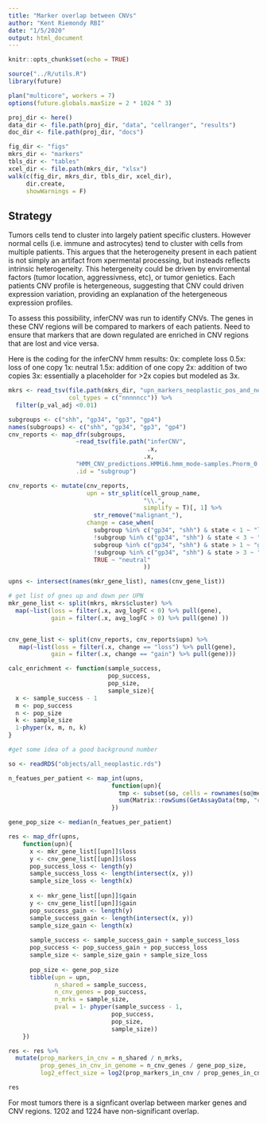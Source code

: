 ```yaml
---
title: "Marker overlap between CNVs"
author: "Kent Riemondy RBI"
date: "1/5/2020"
output: html_document
---
```


```r
knitr::opts_chunk$set(echo = TRUE)
```

```r
source("../R/utils.R")
library(future)

plan("multicore", workers = 7)
options(future.globals.maxSize = 2 * 1024 ^ 3)

proj_dir <- here()
data_dir <- file.path(proj_dir, "data", "cellranger", "results")
doc_dir <- file.path(proj_dir, "docs")

fig_dir <- "figs"
mkrs_dir <- "markers"
tbls_dir <- "tables"
xcel_dir <- file.path(mkrs_dir, "xlsx")
walk(c(fig_dir, mkrs_dir, tbls_dir, xcel_dir), 
     dir.create, 
     showWarnings = F)
```

## Strategy

Tumors cells tend to cluster into largely patient specific clusters. However normal cells (i.e. immune and astrocytes) tend to cluster with cells from multiple patients. This argues that the heterogeneity present in each patient is not simply an artifact from xpermental processing, but insteads reflects intrinsic heterogeneity. This hetergeneity could be driven by enviromental factors (tumor location, aggressivness, etc), or tumor genietics. Each patients CNV profile is hetergeneous, suggesting that CNV could driven expression variation, providing an explanation of the hetergeneous expression profiles.

To assess this possibility, inferCNV was run to identify CNVs. The genes in these CNV regions will be compared to markers of each patients. Need to ensure that markers that are down regulated are enriched in CNV regions that are lost and vice versa.

Here is the coding for the inferCNV hmm results:
0x: complete loss
0.5x: loss of one copy
1x: neutral
1.5x: addition of one copy
2x: addition of two copies
3x: essentially a placeholder for >2x copies but modeled as 3x.


```r
mkrs <- read_tsv(file.path(mkrs_dir, "upn_markers_neoplastic_pos_and_neg.tsv"),
                 col_types = c("nnnnncc")) %>% 
  filter(p_val_adj <0.01)

subgroups <- c("shh", "gp34", "gp3", "gp4")
names(subgroups) <- c("shh", "gp34", "gp3", "gp4")
cnv_reports <- map_dfr(subgroups,
                   ~read_tsv(file.path("inferCNV",
                                       .x, 
                                      .x,
                   "HMM_CNV_predictions.HMMi6.hmm_mode-samples.Pnorm_0.5.pred_cnv_genes.dat")),
                   .id = "subgroup") 

cnv_reports <- mutate(cnv_reports, 
                      upn = str_split(cell_group_name,
                                      "\\.", 
                                      simplify = T)[, 1] %>%
                        str_remove("malignant_"),
                      change = case_when(
                        subgroup %in% c("gp34", "shh") & state < 1 ~ "loss",
                        !subgroup %in% c("gp34", "shh") & state < 3 ~ "loss",
                        subgroup %in% c("gp34", "shh") & state > 1 ~ "gain",
                        !subgroup %in% c("gp34", "shh") & state > 3 ~ "gain",
                        TRUE ~ "neutral"
                                      )) 

upns <- intersect(names(mkr_gene_list), names(cnv_gene_list))

# get list of gnes up and down per UPN
mkr_gene_list <- split(mkrs, mkrs$cluster) %>% 
  map(~list(loss = filter(.x, avg_logFC < 0) %>% pull(gene), 
            gain = filter(.x, avg_logFC > 0) %>% pull(gene) ))


cnv_gene_list <- split(cnv_reports, cnv_reports$upn) %>%
   map(~list(loss = filter(.x, change == "loss") %>% pull(gene), 
            gain = filter(.x, change == "gain") %>% pull(gene)))
```


```r

calc_enrichment <- function(sample_success,
                            pop_success,
                            pop_size,
                            sample_size){
  x <- sample_success - 1
  m <- pop_success 
  n <- pop_size
  k <- sample_size
  1-phyper(x, m, n, k)
}

#get some idea of a good background number

so <- readRDS("objects/all_neoplastic.rds")

n_featues_per_patient <- map_int(upns, 
                             function(upn){
                               tmp <- subset(so, cells = rownames(so@meta.data)[so$orig.ident == upn])
                               sum(Matrix::rowSums(GetAssayData(tmp, "counts")) > 0)
                             })

gene_pop_size <- median(n_featues_per_patient)

res <- map_dfr(upns, 
    function(upn){
      x <- mkr_gene_list[[upn]]$loss
      y <- cnv_gene_list[[upn]]$loss
      pop_success_loss <- length(y)
      sample_success_loss <- length(intersect(x, y))
      sample_size_loss <- length(x)
      
      x <- mkr_gene_list[[upn]]$gain
      y <- cnv_gene_list[[upn]]$gain
      pop_success_gain <- length(y)
      sample_success_gain <- length(intersect(x, y))
      sample_size_gain <- length(x)
      
      sample_success <- sample_success_gain + sample_success_loss
      pop_success <- pop_success_gain + pop_success_loss
      sample_size <- sample_size_gain + sample_size_loss
      
      pop_size <- gene_pop_size
      tibble(upn = upn,
             n_shared = sample_success,
             n_cnv_genes = pop_success,
             n_mrks = sample_size,
             pval = 1- phyper(sample_success - 1,
                             pop_success, 
                             pop_size, 
                             sample_size))
    }) 

res <- res %>% 
  mutate(prop_markers_in_cnv = n_shared / n_mrks,
         prop_genes_in_cnv_in_genome = n_cnv_genes / gene_pop_size,
         log2_effect_size = log2(prop_markers_in_cnv / prop_genes_in_cnv_in_genome))

res
```

For most tumors there is a signficant overlap between marker genes and CNV regions. 1202 and 1224 have non-significant overlap. 


